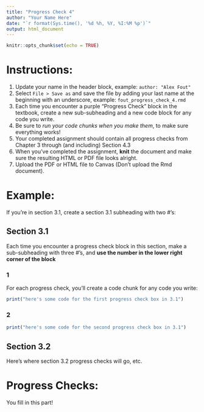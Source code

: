 ```yaml
---
title: "Progress Check 4"
author: "Your Name Here"
date: "`r format(Sys.time(), '%d %h, %Y, %I:%M %p')`"
output: html_document
---
```


```r
knitr::opts_chunk$set(echo = TRUE)
```

# Instructions:

1. Update your name in the header block, example: `author: "Alex Fout" `
1. Select `File > Save as` and save the file by adding your last name at the beginning with an underscore, example: `fout_progress_check_4.rmd`
1. Each time you encounter a purple "Progress Check" block in the textbook, create a new sub-subheading  and a new code block for any code you write.
1. Be sure to _run your code chunks when you make them_, to make sure everything works!
1. Your completed assignment should contain all progress checks from Chapter 3 through (and including) Section 4.3
1. When you've completed the assignment, __knit__ the document and make sure the resulting HTML or PDF file looks alright.
1. Upload the PDF or HTML file to Canvas (Don't upload the Rmd document).


# Example:

If you're in section 3.1, create a section 3.1 subheading with two #'s:

## Section 3.1

Each time you encounter a progress check block in this section, make a sub-subheading with three #'s, and __use the number in the lower right corner of the block__

### 1

For each progress check, you'll create a code chunk for any code you write:

```r
print("here's some code for the first progress check box in 3.1")
```

### 2

```r
print("here's some code for the second progress check box in 3.1")
```

## Section 3.2

Here's where section 3.2 progress checks will go, etc.


# Progress Checks:

You fill in this part!